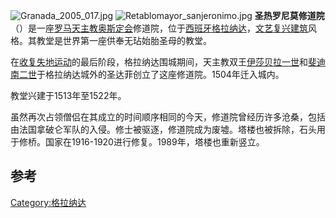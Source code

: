 [[File:Granada_2005_017.jpg|thumb]]
[[File:Retablomayor_sanjeronimo.jpg|thumb]]
'''圣热罗尼莫修道院'''（{{lang-es|Monasterio de San Jerónimo}}）是一座[[罗马天主教|罗马天主教]][[奥斯定会|奥斯定会]]修道院，位于[[西班牙|西班牙]][[格拉纳达|格拉纳达]]，[[文艺复兴建筑|文艺复兴建筑]]风格。其教堂是世界第一座供奉无玷始胎圣母的教堂。

在[[收复失地运动|收复失地运动]]的最后阶段，格拉纳达围城期间，天主教双王[[伊莎贝拉一世|伊莎贝拉一世]]和[[斐迪南二世|斐迪南二世]]于格拉纳达城外的圣达菲创立了这座修道院。1504年迁入城内。

教堂兴建于1513年至1522年。

虽然再次占领僧侣在其成立的时间顺序相同的今天，修道院曾经历许多沧桑，包括由法国拿破仑军队的入侵。修士被驱逐，修道院成为废墟。塔楼也被拆除，石头用于修桥。国家在1916-1920进行修复。1989年，塔楼也重新竖立。

==参考== 
{{iw-ref|es|Monasterio de San Jerónimo (Granada)|2010-04-08|oldid=35620040}}

{{coord|37|10|51|N|3|36|14|W|region:ES_type:landmark_source:kolossus-nlwiki|display=title}}

[[Category:格拉纳达|Category:格拉纳达]]